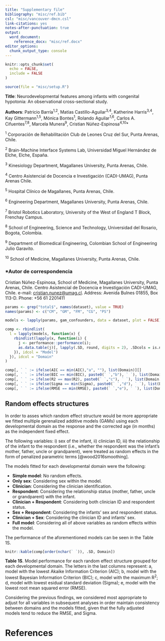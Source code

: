 ```yaml
---
title: "Supplementary file"
bibliography: "misc/ref.bib"
csl: "misc/vancouver-dmcn.csl"
link-citations: yes
notes-after-punctuation: true
output:
  word_document:
    reference_docx: "misc/ref.docx"
editor_options: 
  chunk_output_type: console
---
```


```r
knitr::opts_chunk$set(
  echo = FALSE,
  include = FALSE
)
```

```r
source(file = "misc/setup.R")
```

**Title**: Neurodevelopmental features among infants with congenital hypotonia: An observational cross-sectional study.

**Authors**: Patricio Barría^1,2^, Matías Castillo-Aguilar^3,4^, Katherine Harris^3,4^, Kay Gittermann^1,5^, Mónica Bontes^1^, Rolando Aguilar^1,6^, Carlos A. Cifuentes^7,8^, Marcela Munera^9^, Cristian Núñez-Espinosa^4,10^*

::: {custom-style="Afiliation"}
^1^ Corporación de Rehabilitación Club de Leones Cruz del Sur, Punta Arenas, Chile.

^2^ Brain-Machine Interface Systems Lab, Universidad Miguel Hernández de Elche, Elche, España.

^3^ Kinesiology Department, Magallanes University, Punta Arenas, Chile.

^4^ Centro Asistencial de Docencia e Investigación (CADI-UMAG), Punta Arenas Chile.

^5^ Hospital Clínico de Magallanes, Punta Arenas, Chile.

^6^ Engineering Department, Magallanes University, Punta Arenas, Chile.

^7^ Bristol Robotics Laboratory, University of the West of England T Block, Frenchay Campus.

^8^ School of Engineering, Science and Technology, Universidad del Rosario, Bogota, Colombia.

^9^ Department of Biomedical Engineering, Colombian School of Engineering Julio Garavito.

^10^ School of Medicine, Magallanes University, Punta Arenas, Chile.
:::

### \*Autor de correspondencia 

Cristian Núñez-Espinosa, School of Medicine, Magallanes University, Punta Arenas, Chile. Centro Asistencial de Docencia e Investigación CADI-UMAG, Chile. e-mail: [cristian.nunez\@umag.cl](mailto:cristian.nunez@umag.cl). Address: Avenida Bulnes 01855, Box 113-D. Phone: +56 61 2201411

\newpage

```r
params <- grep("total$", names(dataset), value = TRUE)
names(params) <- c("CM", "GM", "FM", "CG", "PS")

models <- lapply(params, gam_confounders, data = dataset, plot = FALSE);

comp <- rbindlist(
  l = lapply(models, function(x) {
    rbindlist(lapply(x, function(i) {
      j <- performance::performance(i);
      as.data.table(j)[, lapply(.SD, round, digits = 2), .SDcols = is.numeric]
    }), idcol = "Model")
  }), idcol = "Domain"
)

comp[, ` ` := ifelse(AIC == min(AIC),"a", ""), list(Domain)][]
comp[, ` ` := ifelse(BIC == min(BIC), paste0(` `,"b"), ` `), list(Domain)][]
comp[, ` ` := ifelse(R2 == max(R2), paste0(` `,"c"), ` `), list(Domain)][]
comp[, ` ` := ifelse(Sigma == min(Sigma), paste0(` `,"d"), ` `), list(Domain)][]
comp[, ` ` := ifelse(RMSE == min(RMSE), paste0(` `,"e"), ` `), list(Domain)][]
```

## Random effects structures

In order to asses which random effect structure would be more appropriate we fitted multiple gerenalized additive models (GAMs) using each developmental domain as the response and the corrected age (in months) as the independent fixed effect. 

The following variables: i) sex of the infant, ii) clinician ID, iii) the relationship of the infant to the respondent (i.e., whether the respondent was the infant's mother, father, uncle or grandparent), were treated as random effects in the form of penalized parametric terms [@wood2016smoothing].

The models fitted for each developmental domain were the following:

- **Simple model**: No random effects.
- **Only sex**: Considering sex within the model.
- **Clinician**: Considering the clinician identification.
- **Respondent**: Considering the relationship status (mother, father, uncle or grandparent) with the infant.
- **Clinician + Respondent**: Considering both clinician ID and respondent status.
- **Sex + Respondent**: Considering the infants' sex and respondent status.
- **Clinician + Sex**: Considering the clinician ID and infants' sex.
- **Full model**: Considering all of above variables as random effects within the model.

The performance of the aforementioned models can be seen in the Table 1S.

```r
knitr::kable(comp[order(nchar(` `)), .SD, Domain])
```

[**Table 1S**]{#tab1s}. Model performance for each random effect structure grouped for each developmental domain. The letters in the last columns represent: a, model with the lowest Akaike Information Criterion (AIC); b, model with the lowest Bayesian Information Criterion (BIC); c, model with the maximum R^2^; d, model with lowest esidual standard deviation (Sigma); e, model with the lowest root mean squared error (RMSE).

Considering the previous findings, we considered most appropriate to adjust for all variables in subsequent analyses in order maintain consistency between domains and the models fitted, given that the fully adjusted models tend to reduce the RMSE, and Sigma.

# References

<div id="refs"></div>

